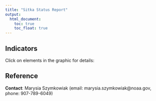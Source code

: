 ```yaml
---
title: "Sitka Status Report"
output:
  html_document:
    toc: true
    toc_float: true
---
```


## Indicators

Click on elements in the graphic for details:

<div class="container-fluid">
<div class="row">
<div class="col-md-9">
<div id = "svg1"></div>
</div>
<div class="col-md-3">
<ul id="toc1"></ul>
</div>
</div>
</div>

<script src="https://stackpath.bootstrapcdn.com/bootstrap/3.4.1/js/bootstrap.min.js" 
  integrity="sha384-aJ21OjlMXNL5UyIl/XNwTMqvzeRMZH2w8c5cRVpzpU8Y5bApTppSuUkhZXN0VxHd" 
  crossorigin="anonymous"></script>
<script src="https://d3js.org/d3.v5.min.js"></script>
<link rel="stylesheet" href="https://stackpath.bootstrapcdn.com/bootstrap/3.4.1/css/bootstrap.min.css" 
  integrity="sha384-HSMxcRTRxnN+Bdg0JdbxYKrThecOKuH5zCYotlSAcp1+c8xmyTe9GYg1l9a69psu" 
  crossorigin="anonymous">
<link rel="stylesheet" href="https://cdnjs.cloudflare.com/ajax/libs/font-awesome/4.7.0/css/font-awesome.css" 
  integrity="sha512-5A8nwdMOWrSz20fDsjczgUidUBR8liPYU+WymTZP1lmY9G6Oc7HlZv156XqnsgNUzTyMefFTcsFH/tnJE/+xBg==" 
  crossorigin="anonymous" />
<script src='https://marinebon.org/infographiqJS/libs/infographiq_latest/infographiq.js'></script>  
<link rel="stylesheet" href="https://marinebon.org/infographiqJS/libs/infographiq_latest/infographiq.css"> 
<script>
link_svg({
svg: "svg/sitka.svg", 
csv: "svg/sitka_svg_link.csv", 
svg_id: "svg1", 
toc_id: "toc1",
text_toggle: "toggle_on"});
</script>

## Reference

**Contact**: Marysia Szymkowiak (email: marysia.szymkowiak@noaa.gov, phone: 907-789-6049)

